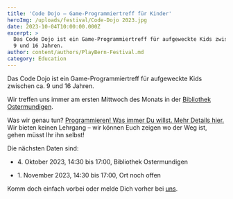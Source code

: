 ```yaml
---
title: 'Code Dojo – Game-Programmiertreff für Kinder'
heroImg: /uploads/festival/Code-Dojo 2023.jpg
date: 2023-10-04T10:00:00.000Z
excerpt: >
  Das Code Dojo ist ein Game-Programmiertreff für aufgeweckte Kids zwischen ca.
  9 und 16 Jahren.
author: content/authors/PlayBern-Festival.md
category: Education
---
```


Das Code Dojo ist ein Game-Programmiertreff für aufgeweckte Kids zwischen ca.
9 und 16 Jahren.


Wir treffen uns immer am ersten Mittwoch des Monats in der [Bibliothek
Ostermundigen](https://www.kob.ch/standort/bibliothek-ostermundigen-mit-ludothek/).


Was wir genau tun? [Programmieren! Was immer Du willst. Mehr Details
hier.](https://codedojo.ch/was-tun-wir-im-code-dojo/) Wir bieten keinen
Lehrgang – wir können Euch zeigen wo der Weg ist, gehen müsst Ihr ihn selbst!


Die nächsten Daten sind:


* 4\. Oktober 2023, 14:30 bis 17:00, Bibliothek Ostermundigen

* 1\. November 2023, 14:30 bis 17:00, Ort noch offen


Komm doch einfach vorbei oder melde Dich vorher bei
[uns](mailto\:code-dojo@playbern.ch).